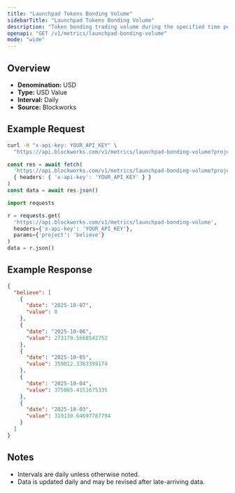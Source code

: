 ```yaml
---
title: "Launchpad Tokens Bonding Volume"
sidebarTitle: "Launchpad Tokens Bonding Volume"
description: "Token bonding trading volume during the specified time period for given launchpad."
openapi: "GET /v1/metrics/launchpad-bonding-volume"
mode: "wide"
---
```


## Overview

- **Denomination:** USD
- **Type:** USD Value
- **Interval:** Daily
- **Source:** Blockworks

## Example Request

<CodeGroup>

```bash cURL
curl -H "x-api-key: YOUR_API_KEY" \
  "https://api.blockworks.com/v1/metrics/launchpad-bonding-volume?project=believe"
```

```typescript TypeScript
const res = await fetch(
  'https://api.blockworks.com/v1/metrics/launchpad-bonding-volume?project=believe',
  { headers: { 'x-api-key': 'YOUR_API_KEY' } }
)
const data = await res.json()
```

```python Python
import requests

r = requests.get(
  'https://api.blockworks.com/v1/metrics/launchpad-bonding-volume',
  headers={'x-api-key': 'YOUR_API_KEY'},
  params={'project': 'believe'}
)
data = r.json()
```

</CodeGroup>

## Example Response

```json
{
  "believe": [
    {
      "date": "2025-10-07",
      "value": 0
    },
    {
      "date": "2025-10-06",
      "value": 273179.5668542752
    },
    {
      "date": "2025-10-05",
      "value": 359012.3363399174
    },
    {
      "date": "2025-10-04",
      "value": 375065.4151675335
    },
    {
      "date": "2025-10-03",
      "value": 319130.64697787794
    }
  ]
}
```

## Notes
- Intervals are daily unless otherwise noted.
- Data is updated daily and may be revised after late-arriving data.